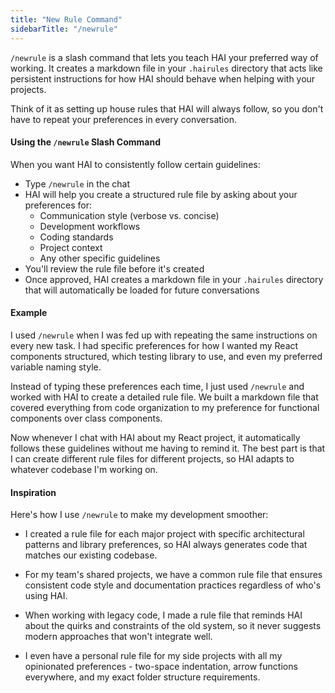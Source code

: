 ```yaml
---
title: "New Rule Command"
sidebarTitle: "/newrule"
---
```


`/newrule` is a slash command that lets you teach HAI your preferred way of working. It creates a markdown file in your `.hairules` directory that acts like persistent instructions for how HAI should behave when helping with your projects.

Think of it as setting up house rules that HAI will always follow, so you don't have to repeat your preferences in every conversation.

#### Using the `/newrule` Slash Command

When you want HAI to consistently follow certain guidelines:

- Type `/newrule` in the chat
- HAI will help you create a structured rule file by asking about your preferences for:
    - Communication style (verbose vs. concise)
    - Development workflows
    - Coding standards
    - Project context
    - Any other specific guidelines
- You'll review the rule file before it's created
- Once approved, HAI creates a markdown file in your `.hairules` directory that will automatically be loaded for future conversations

#### Example

I used `/newrule` when I was fed up with repeating the same instructions on every new task. I had specific preferences for how I wanted my React components structured, which testing library to use, and even my preferred variable naming style.

Instead of typing these preferences each time, I just used `/newrule` and worked with HAI to create a detailed rule file. We built a markdown file that covered everything from code organization to my preference for functional components over class components.

Now whenever I chat with HAI about my React project, it automatically follows these guidelines without me having to remind it. The best part is that I can create different rule files for different projects, so HAI adapts to whatever codebase I'm working on.

#### Inspiration

Here's how I use `/newrule` to make my development smoother:

- I created a rule file for each major project with specific architectural patterns and library preferences, so HAI always generates code that matches our existing codebase.

- For my team's shared projects, we have a common rule file that ensures consistent code style and documentation practices regardless of who's using HAI.

- When working with legacy code, I made a rule file that reminds HAI about the quirks and constraints of the old system, so it never suggests modern approaches that won't integrate well.

- I even have a personal rule file for my side projects with all my opinionated preferences - two-space indentation, arrow functions everywhere, and my exact folder structure requirements.

